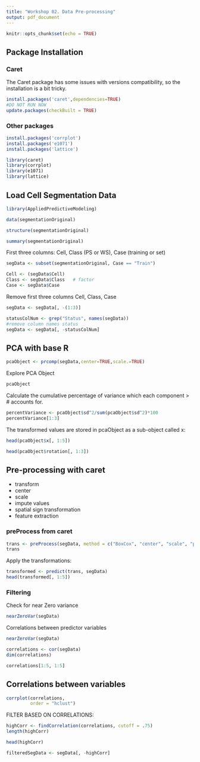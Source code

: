 ```yaml
---
title: "Workshop 02. Data Pre-processing"
output: pdf_document
---
```


```r
knitr::opts_chunk$set(echo = TRUE)
```

## Package Installation
### Caret
The Caret package has some issues with versions compatibility, so the installation is a bit tricky.
```r
install.packages('caret',dependencies=TRUE)
#DO NOT RUN NOW
update.packages(checkBuilt = TRUE)
```

### Other packages
```r
install.packages('corrplot')
install.packages('e1071')
install.packages('lattice')
```

```r
library(caret)
library(corrplot)
library(e1071)
library(lattice)
```

## Load Cell Segmentation Data

```r
library(AppliedPredictiveModeling)
```

```r
data(segmentationOriginal)
```

```r
structure(segmentationOriginal)
```

```r
summary(segmentationOriginal)
```
First three columns:
	Cell, Class (PS or WS), Case (training or set)
	
```r
segData <- subset(segmentationOriginal, Case == "Train")
```

```r
Cell <- (segData$Cell)
Class <- segData$Class   # factor
Case <- segData$Case 
```

Remove first three columns Cell, Class, Case
```r
segData <- segData[, -(1:3)]
```

```r
statusColNum <- grep("Status", names(segData))
#remove column names status
segData <- segData[, -statusColNum] 
```

## PCA with base R
```r
pcaObject <- prcomp(segData,center=TRUE,scale.=TRUE)
```

Explore PCA Object
```r
pcaObject 
```

Calculate the cumulative percentage of variance which each component > # accounts for.
```r
percentVariance <- pcaObject$sd^2/sum(pcaObject$sd^2)*100
percentVariance[1:3]
```
The transformed values are stored in pcaObject as a sub-object called x: 
```r
head(pcaObject$x[, 1:5])
```

```r
head(pcaObject$rotation[, 1:3]) 
```

## Pre-processing with caret
- transform
- center 
- scale
- impute values 
- spatial sign transformation 
- feature extraction 

### preProcess from caret
```r
trans <- preProcess(segData, method = c("BoxCox", "center", "scale", "pca"))
trans
```

Apply the transformations:
```r
transformed <- predict(trans, segData)
head(transformed[, 1:5])
```


### Filtering

Check for near Zero variance
```r
nearZeroVar(segData)
```


Correlations between predictor variables
```r
nearZeroVar(segData)
```

```r
correlations <- cor(segData)
dim(correlations)
```
```r
correlations[1:5, 1:5]
```

## Correlations between variables
```r
corrplot(correlations,
         order = "hclust")
```

FILTER BASED ON CORRELATIONS:

```r
highCorr <- findCorrelation(correlations, cutoff = .75)
length(highCorr)
```
```r
head(highCorr)
```

```r
filteredSegData <- segData[, -highCorr]
```
